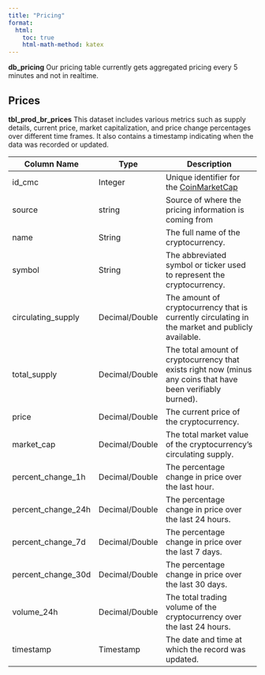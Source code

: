 ```yaml
---
title: "Pricing"
format:
  html:
    toc: true
    html-math-method: katex
---
```


**db_pricing**
Our pricing table currently gets aggregated pricing every 5 minutes and not in realtime.

## Prices
**tbl_prod_br_prices**
This dataset includes various metrics such as supply details, current price, market capitalization, and price change percentages over different time frames. It also contains a timestamp indicating when the data was recorded or updated. 

| Column Name          | Type          | Description                                                                                      |
|----------------------|---------------|--------------------------------------------------------------------------------------------------|
| id_cmc               | Integer       | Unique identifier for the [CoinMarketCap](https://coinmarketcap.com/)                            |
| source               | string        | Source of where the pricing information is coming from                                           |
| name                 | String        | The full name of the cryptocurrency.                                                             |
| symbol               | String        | The abbreviated symbol or ticker used to represent the cryptocurrency.                           |
| circulating_supply   | Decimal/Double| The amount of cryptocurrency that is currently circulating in the market and publicly available. |
| total_supply         | Decimal/Double| The total amount of cryptocurrency that exists right now (minus any coins that have been verifiably burned).|
| price                | Decimal/Double| The current price of the cryptocurrency.                                                         |
| market_cap           | Decimal/Double| The total market value of the cryptocurrency's circulating supply.                               |
| percent_change_1h    | Decimal/Double| The percentage change in price over the last hour.                                               |
| percent_change_24h   | Decimal/Double| The percentage change in price over the last 24 hours.                                           |
| percent_change_7d    | Decimal/Double| The percentage change in price over the last 7 days.                                             |
| percent_change_30d   | Decimal/Double| The percentage change in price over the last 30 days.                                            |
| volume_24h           | Decimal/Double| The total trading volume of the cryptocurrency over the last 24 hours.                           |
| timestamp            | Timestamp     | The date and time at which the record was updated.                                               |
